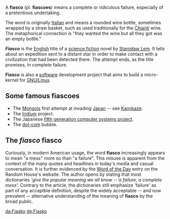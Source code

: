A '''fiasco''' (pl. '''fiascoes''') means a complete or ridiculous failure, especially of a pretentious undertaking. 

The word is originally [[Italian language|Italian]] and means a rounded wine bottle, sometimes wrapped by a straw basket, such as used traditionally for the [[Chianti]] wine. The metaphorical connection is "they wanted the wine but all they got was an empty bottle."

'''''Fiasco''''' is the [[English language|English]] title of a [[science fiction]] novel by [[Stanisław Lem]]. It tells about an expedition sent to a distant star in order to make contact with a civilization that had been detected there. The attempt ends, as the title promises, in complete failure.

'''Fiasco''' is also a [[software]] development project that aims to build a micro-kernel for [[GNU/Linux]].

==Some famous fiascoes==

*The [[Mongol]]s first attempt at invading [[Japan]] -- see [[Kamikaze]]. 
*The [[Iridium (satellite)|Iridium]] project.
*The Japanese [[fifth generation computer systems project]].
*The [[dot-com]] bubble.

==The ''fiasco'' fiasco==

Curiously, in modern American usage, the word '''fiasco''' increasingly appears to mean "a mess" more so than "a failure". This misuse is apparent from the context of the many quotes and headlines in today's media and casual conversation. It is further evidenced by the [http://www.randomhouse.com/wotd/index.pperl?date=20001207 Word of the Day] entry on the Random House's website. The author opens by stating that most dictionaries '' 'give the popular meaning we all know --'a failure, a complete mess'.'' Contrary to the article, the dictionaries still emphasize 'failure' as part of any acceptble definition, despite the widely acceptable -- and now prevalent -- alternative understanding of the meaning of '''fiasco''' by the broad public.

{{vocab-stub}}

[[da:Fiasko]]
[[de:Fiasko]]